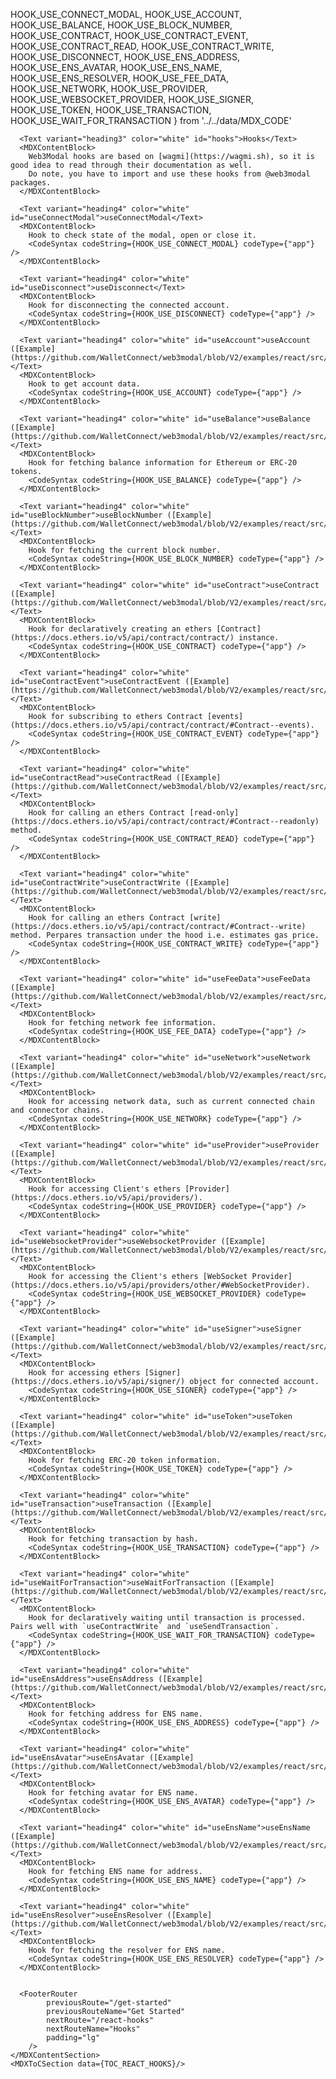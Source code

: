 
  HOOK_USE_CONNECT_MODAL,
  HOOK_USE_ACCOUNT,
  HOOK_USE_BALANCE,
  HOOK_USE_BLOCK_NUMBER,
  HOOK_USE_CONTRACT,
  HOOK_USE_CONTRACT_EVENT,
  HOOK_USE_CONTRACT_READ,
  HOOK_USE_CONTRACT_WRITE,
  HOOK_USE_DISCONNECT,
  HOOK_USE_ENS_ADDRESS,
  HOOK_USE_ENS_AVATAR,
  HOOK_USE_ENS_NAME,
  HOOK_USE_ENS_RESOLVER,
  HOOK_USE_FEE_DATA,
  HOOK_USE_NETWORK,
  HOOK_USE_PROVIDER,
  HOOK_USE_WEBSOCKET_PROVIDER,
  HOOK_USE_SIGNER,
  HOOK_USE_TOKEN,
  HOOK_USE_TRANSACTION,
  HOOK_USE_WAIT_FOR_TRANSACTION
} from '../../data/MDX_CODE'

<MDXLayout>
    <MDXContentSection>

      <Text variant="heading3" color="white" id="hooks">Hooks</Text>
      <MDXContentBlock>
        Web3Modal hooks are based on [wagmi](https://wagmi.sh), so it is good idea to read through their documentation as well.
        Do note, you have to import and use these hooks from @web3modal packages.
      </MDXContentBlock>

      <Text variant="heading4" color="white" id="useConnectModal">useConnectModal</Text>
      <MDXContentBlock>
        Hook to check state of the modal, open or close it.
        <CodeSyntax codeString={HOOK_USE_CONNECT_MODAL} codeType={"app"} />
      </MDXContentBlock>

      <Text variant="heading4" color="white" id="useDisconnect">useDisconnect</Text>
      <MDXContentBlock>
        Hook for disconnecting the connected account.
        <CodeSyntax codeString={HOOK_USE_DISCONNECT} codeType={"app"} />
      </MDXContentBlock>

      <Text variant="heading4" color="white" id="useAccount">useAccount ([Example](https://github.com/WalletConnect/web3modal/blob/V2/examples/react/src/sections/UseAccount.tsx))</Text>
      <MDXContentBlock>
        Hook to get account data.
        <CodeSyntax codeString={HOOK_USE_ACCOUNT} codeType={"app"} />
      </MDXContentBlock>

      <Text variant="heading4" color="white" id="useBalance">useBalance ([Example](https://github.com/WalletConnect/web3modal/blob/V2/examples/react/src/sections/UseBalance.tsx))</Text>
      <MDXContentBlock>
        Hook for fetching balance information for Ethereum or ERC-20 tokens.
        <CodeSyntax codeString={HOOK_USE_BALANCE} codeType={"app"} />
      </MDXContentBlock>

      <Text variant="heading4" color="white" id="useBlockNumber">useBlockNumber ([Example](https://github.com/WalletConnect/web3modal/blob/V2/examples/react/src/sections/UseBlockNumber.tsx))</Text>
      <MDXContentBlock>
        Hook for fetching the current block number.
        <CodeSyntax codeString={HOOK_USE_BLOCK_NUMBER} codeType={"app"} />
      </MDXContentBlock>

      <Text variant="heading4" color="white" id="useContract">useContract ([Example](https://github.com/WalletConnect/web3modal/blob/V2/examples/react/src/sections/UseContract.tsx))</Text>
      <MDXContentBlock>
        Hook for declaratively creating an ethers [Contract](https://docs.ethers.io/v5/api/contract/contract/) instance.
        <CodeSyntax codeString={HOOK_USE_CONTRACT} codeType={"app"} />
      </MDXContentBlock>

      <Text variant="heading4" color="white" id="useContractEvent">useContractEvent ([Example](https://github.com/WalletConnect/web3modal/blob/V2/examples/react/src/sections/UseContractEvent.tsx))</Text>
      <MDXContentBlock>
        Hook for subscribing to ethers Contract [events](https://docs.ethers.io/v5/api/contract/contract/#Contract--events).
        <CodeSyntax codeString={HOOK_USE_CONTRACT_EVENT} codeType={"app"} />
      </MDXContentBlock>

      <Text variant="heading4" color="white" id="useContractRead">useContractRead ([Example](https://github.com/WalletConnect/web3modal/blob/V2/examples/react/src/sections/UseContractRead.tsx))</Text>
      <MDXContentBlock>
        Hook for calling an ethers Contract [read-only](https://docs.ethers.io/v5/api/contract/contract/#Contract--readonly) method.
        <CodeSyntax codeString={HOOK_USE_CONTRACT_READ} codeType={"app"} />
      </MDXContentBlock>

      <Text variant="heading4" color="white" id="useContractWrite">useContractWrite ([Example](https://github.com/WalletConnect/web3modal/blob/V2/examples/react/src/sections/UseContractWrite.tsx))</Text>
      <MDXContentBlock>
        Hook for calling an ethers Contract [write](https://docs.ethers.io/v5/api/contract/contract/#Contract--write) method. Perpares transaction under the hood i.e. estimates gas price.
        <CodeSyntax codeString={HOOK_USE_CONTRACT_WRITE} codeType={"app"} />
      </MDXContentBlock>

      <Text variant="heading4" color="white" id="useFeeData">useFeeData ([Example](https://github.com/WalletConnect/web3modal/blob/V2/examples/react/src/sections/UseFeeData.tsx))</Text>
      <MDXContentBlock>
        Hook for fetching network fee information.
        <CodeSyntax codeString={HOOK_USE_FEE_DATA} codeType={"app"} />
      </MDXContentBlock>

      <Text variant="heading4" color="white" id="useNetwork">useNetwork ([Example](https://github.com/WalletConnect/web3modal/blob/V2/examples/react/src/sections/UseNetwork.tsx))</Text>
      <MDXContentBlock>
        Hook for accessing network data, such as current connected chain and connector chains.
        <CodeSyntax codeString={HOOK_USE_NETWORK} codeType={"app"} />
      </MDXContentBlock>

      <Text variant="heading4" color="white" id="useProvider">useProvider ([Example](https://github.com/WalletConnect/web3modal/blob/V2/examples/react/src/sections/UseProvider.tsx))</Text>
      <MDXContentBlock>
        Hook for accessing Client's ethers [Provider](https://docs.ethers.io/v5/api/providers/).
        <CodeSyntax codeString={HOOK_USE_PROVIDER} codeType={"app"} />
      </MDXContentBlock>

      <Text variant="heading4" color="white" id="useWebsocketProvider">useWebsocketProvider ([Example](https://github.com/WalletConnect/web3modal/blob/V2/examples/react/src/sections/UseWebsocketProvider.tsx))</Text>
      <MDXContentBlock>
        Hook for accessing the Client's ethers [WebSocket Provider](https://docs.ethers.io/v5/api/providers/other/#WebSocketProvider).
        <CodeSyntax codeString={HOOK_USE_WEBSOCKET_PROVIDER} codeType={"app"} />
      </MDXContentBlock>

      <Text variant="heading4" color="white" id="useSigner">useSigner ([Example](https://github.com/WalletConnect/web3modal/blob/V2/examples/react/src/sections/UseSigner.tsx))</Text>
      <MDXContentBlock>
        Hook for accessing ethers [Signer](https://docs.ethers.io/v5/api/signer/) object for connected account.
        <CodeSyntax codeString={HOOK_USE_SIGNER} codeType={"app"} />
      </MDXContentBlock>

      <Text variant="heading4" color="white" id="useToken">useToken ([Example](https://github.com/WalletConnect/web3modal/blob/V2/examples/react/src/sections/UseToken.tsx))</Text>
      <MDXContentBlock>
        Hook for fetching ERC-20 token information.
        <CodeSyntax codeString={HOOK_USE_TOKEN} codeType={"app"} />
      </MDXContentBlock>

      <Text variant="heading4" color="white" id="useTransaction">useTransaction ([Example](https://github.com/WalletConnect/web3modal/blob/V2/examples/react/src/sections/UseTransaction.tsx))</Text>
      <MDXContentBlock>
        Hook for fetching transaction by hash.
        <CodeSyntax codeString={HOOK_USE_TRANSACTION} codeType={"app"} />
      </MDXContentBlock>

      <Text variant="heading4" color="white" id="useWaitForTransaction">useWaitForTransaction ([Example](https://github.com/WalletConnect/web3modal/blob/V2/examples/react/src/sections/UseWaitForTransaction.tsx))</Text>
      <MDXContentBlock>
        Hook for declaratively waiting until transaction is processed. Pairs well with `useContractWrite` and `useSendTransaction`.
        <CodeSyntax codeString={HOOK_USE_WAIT_FOR_TRANSACTION} codeType={"app"} />
      </MDXContentBlock>

      <Text variant="heading4" color="white" id="useEnsAddress">useEnsAddress ([Example](https://github.com/WalletConnect/web3modal/blob/V2/examples/react/src/sections/UseEnsAddress.tsx))</Text>
      <MDXContentBlock>
        Hook for fetching address for ENS name.
        <CodeSyntax codeString={HOOK_USE_ENS_ADDRESS} codeType={"app"} />
      </MDXContentBlock>

      <Text variant="heading4" color="white" id="useEnsAvatar">useEnsAvatar ([Example](https://github.com/WalletConnect/web3modal/blob/V2/examples/react/src/sections/UseEnsAvatar.tsx))</Text>
      <MDXContentBlock>
        Hook for fetching avatar for ENS name.
        <CodeSyntax codeString={HOOK_USE_ENS_AVATAR} codeType={"app"} />
      </MDXContentBlock>

      <Text variant="heading4" color="white" id="useEnsName">useEnsName ([Example](https://github.com/WalletConnect/web3modal/blob/V2/examples/react/src/sections/UseEnsName.tsx))</Text>
      <MDXContentBlock>
        Hook for fetching ENS name for address.
        <CodeSyntax codeString={HOOK_USE_ENS_NAME} codeType={"app"} />
      </MDXContentBlock>

      <Text variant="heading4" color="white" id="useEnsResolver">useEnsResolver ([Example](https://github.com/WalletConnect/web3modal/blob/V2/examples/react/src/sections/UseEnsResolver.tsx))</Text>
      <MDXContentBlock>
        Hook for fetching the resolver for ENS name.
        <CodeSyntax codeString={HOOK_USE_ENS_RESOLVER} codeType={"app"} />
      </MDXContentBlock>


      <FooterRouter
            previousRoute="/get-started"
            previousRouteName="Get Started"
            nextRoute="/react-hooks"
            nextRouteName="Hooks"
            padding="lg"
        />
    </MDXContentSection>
    <MDXToCSection data={TOC_REACT_HOOKS}/>

</MDXLayout>
